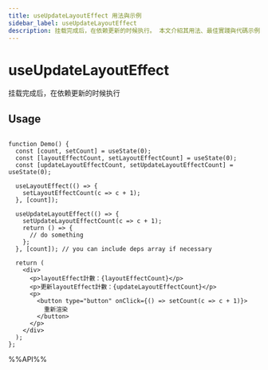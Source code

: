```yaml
---
title: useUpdateLayoutEffect 用法與示例
sidebar_label: useUpdateLayoutEffect
description: 挂载完成后，在依赖更新的时候执行。 本文介紹其用法、最佳實踐與代碼示例。適用於 React 開發中需要處理副作用的場景。
---
```

# useUpdateLayoutEffect

挂载完成后，在依赖更新的时候执行

## Usage

```tsx live

function Demo() {
  const [count, setCount] = useState(0);
  const [layoutEffectCount, setLayoutEffectCount] = useState(0);
  const [updateLayoutEffectCount, setUpdateLayoutEffectCount] = useState(0);

  useLayoutEffect(() => {
    setLayoutEffectCount(c => c + 1);
  }, [count]);

  useUpdateLayoutEffect(() => {
    setUpdateLayoutEffectCount(c => c + 1);
    return () => {
      // do something
    };
  }, [count]); // you can include deps array if necessary

  return (
    <div>
      <p>layoutEffect計數：{layoutEffectCount}</p>
      <p>更新layoutEffect計數：{updateLayoutEffectCount}</p>
      <p>
        <button type="button" onClick={() => setCount(c => c + 1)}>
          重新渲染
        </button>
      </p>
    </div>
  );
};

```

%%API%%